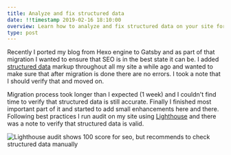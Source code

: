 ```yaml
---
title: Analyze and fix structured data
date: !!timestamp 2019-02-16 18:10:00
overview: Learn how to analyze and fix structured data on your site for better search engine optimization.
type: post
---
```


Recently I ported my blog from Hexo engine to Gatsby and as part of that migration I wanted to ensure that SEO is in the best state it can be. I added [structured data](https://schema.org) markup throughout all my site a while ago and wanted to make sure that after migration is done there are no errors. I took a note that I should verify that and moved on.

Migration process took longer than I expected (1 week) and I couldn't find time to verify that structured data is still accurate. Finally I finished most important part of it and started to add small enhancements here and there. Following best practices I run audit on my site using [Lighthouse](https://developers.google.com/web/tools/lighthouse/) and there was a note to verify that structured data is valid.

<img src={seo} alt="Lighthouse audit shows 100 score for seo, but recommends to check structured data manually" />